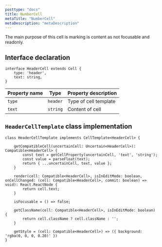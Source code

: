 ```yaml
---
posttype: "docs"
title: NumberCell
metaTitle: "NumberCell"
metaDescription: "metaDescription"
---
```


The main purpose of this cell is marking is content as not focusable and readonly. 

## Interface declaration 

```tsx
interface HeaderCell extends Cell {
    type: 'header',
    text: string,
}
```

| Property name     | Type              | Property description | 
| ------------      | -------------     | -------------------- |
| `type`            | `header`          | Type of cell template | 
| `text`            | `string`          | Content of cell | 

## `HeaderCellTemplate` class implementation

```tsx
class HeaderCellTemplate implements CellTemplate<HeaderCell> {

    getCompatibleCell(uncertainCell: Uncertain<HeaderCell>): Compatible<HeaderCell> {
        const text = getCellProperty(uncertainCell, 'text', 'string');
        const value = parseFloat(text);
        return { ...uncertainCell, text, value };
    }

    render(cell: Compatible<HeaderCell>, isInEditMode: boolean, onCellChanged: (cell: Compatible<HeaderCell>, commit: boolean) => void): React.ReactNode {
        return cell.text;
    }

    isFocusable = () => false;

    getClassName(cell: Compatible<HeaderCell>, isInEditMode: boolean) {
        return cell.className ? cell.className : '';
    }

    getStyle = (cell: Compatible<HeaderCell>) => ({ background: 'rgba(0, 0, 0, 0.20)' })
}

```
